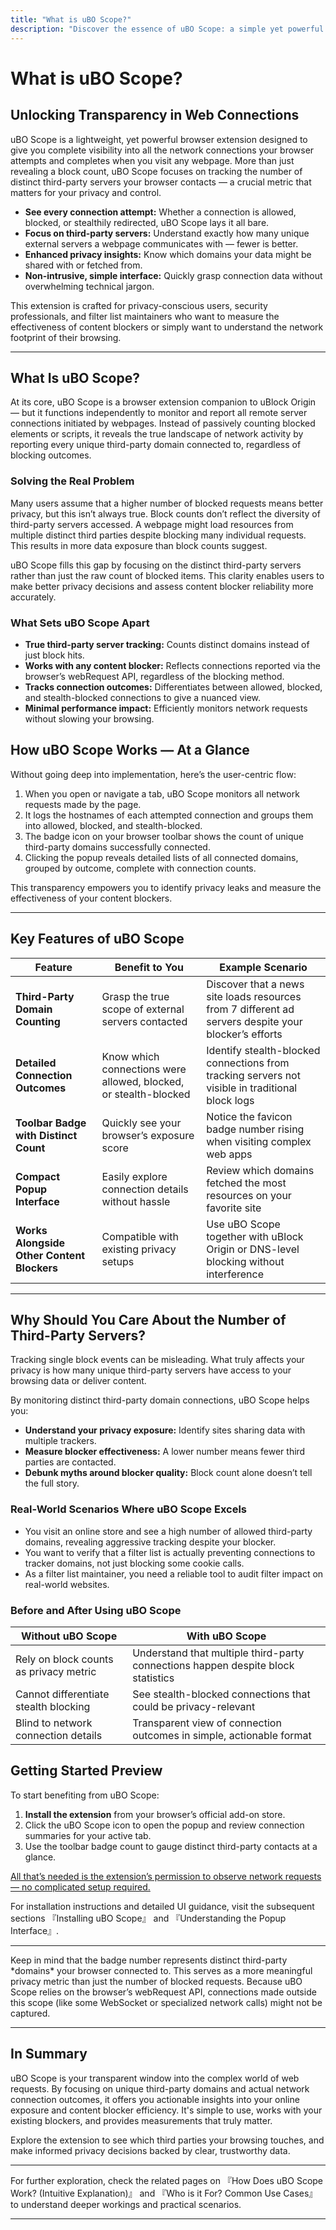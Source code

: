 ```yaml
---
title: "What is uBO Scope?"
description: "Discover the essence of uBO Scope: a simple yet powerful browser extension designed to reveal all attempted and successful connections to remote servers on the webpages you visit. Learn why tracking the number of distinct third-party servers matters more than simple block counts, and understand the user benefits of increased transparency and privacy."
---
```


# What is uBO Scope?

## Unlocking Transparency in Web Connections

uBO Scope is a lightweight, yet powerful browser extension designed to give you complete visibility into all the network connections your browser attempts and completes when you visit any webpage. More than just revealing a block count, uBO Scope focuses on tracking the number of distinct third-party servers your browser contacts — a crucial metric that matters for your privacy and control.

- **See every connection attempt:** Whether a connection is allowed, blocked, or stealthily redirected, uBO Scope lays it all bare.
- **Focus on third-party servers:** Understand exactly how many unique external servers a webpage communicates with — fewer is better.
- **Enhanced privacy insights:** Know which domains your data might be shared with or fetched from.
- **Non-intrusive, simple interface:** Quickly grasp connection data without overwhelming technical jargon.

This extension is crafted for privacy-conscious users, security professionals, and filter list maintainers who want to measure the effectiveness of content blockers or simply want to understand the network footprint of their browsing.

---

## What Is uBO Scope?

At its core, uBO Scope is a browser extension companion to uBlock Origin — but it functions independently to monitor and report all remote server connections initiated by webpages. Instead of passively counting blocked elements or scripts, it reveals the true landscape of network activity by reporting every unique third-party domain connected to, regardless of blocking outcomes.

### Solving the Real Problem

Many users assume that a higher number of blocked requests means better privacy, but this isn’t always true. Block counts don’t reflect the diversity of third-party servers accessed. A webpage might load resources from multiple distinct third parties despite blocking many individual requests. This results in more data exposure than block counts suggest.

uBO Scope fills this gap by focusing on the distinct third-party servers rather than just the raw count of blocked items. This clarity enables users to make better privacy decisions and assess content blocker reliability more accurately.

### What Sets uBO Scope Apart

- **True third-party server tracking:** Counts distinct domains instead of just block hits.
- **Works with any content blocker:** Reflects connections reported via the browser’s webRequest API, regardless of the blocking method.
- **Tracks connection outcomes:** Differentiates between allowed, blocked, and stealth-blocked connections to give a nuanced view.
- **Minimal performance impact:** Efficiently monitors network requests without slowing your browsing.

## How uBO Scope Works — At a Glance

Without going deep into implementation, here’s the user-centric flow:

1. When you open or navigate a tab, uBO Scope monitors all network requests made by the page.
2. It logs the hostnames of each attempted connection and groups them into allowed, blocked, and stealth-blocked.
3. The badge icon on your browser toolbar shows the count of unique third-party domains successfully connected.
4. Clicking the popup reveals detailed lists of all connected domains, grouped by outcome, complete with connection counts.

This transparency empowers you to identify privacy leaks and measure the effectiveness of your content blockers.

---

## Key Features of uBO Scope

| Feature                      | Benefit to You                                       | Example Scenario                                         |
|------------------------------|----------------------------------------------------|----------------------------------------------------------|
| **Third-Party Domain Counting**    | Grasp the true scope of external servers contacted  | Discover that a news site loads resources from 7 different ad servers despite your blocker’s efforts |
| **Detailed Connection Outcomes**           | Know which connections were allowed, blocked, or stealth-blocked | Identify stealth-blocked connections from tracking servers not visible in traditional block logs |
| **Toolbar Badge with Distinct Count**      | Quickly see your browser’s exposure score           | Notice the favicon badge number rising when visiting complex web apps |
| **Compact Popup Interface**           | Easily explore connection details without hassle   | Review which domains fetched the most resources on your favorite site |
| **Works Alongside Other Content Blockers** | Compatible with existing privacy setups              | Use uBO Scope together with uBlock Origin or DNS-level blocking without interference |

---

## Why Should You Care About the Number of Third-Party Servers?

Tracking single block events can be misleading. What truly affects your privacy is how many unique third-party servers have access to your browsing data or deliver content.

By monitoring distinct third-party domain connections, uBO Scope helps you:

- **Understand your privacy exposure:** Identify sites sharing data with multiple trackers.
- **Measure blocker effectiveness:** A lower number means fewer third parties are contacted.
- **Debunk myths around blocker quality:** Block count alone doesn’t tell the full story.

### Real-World Scenarios Where uBO Scope Excels

- You visit an online store and see a high number of allowed third-party domains, revealing aggressive tracking despite your blocker.
- You want to verify that a filter list is actually preventing connections to tracker domains, not just blocking some cookie calls.
- As a filter list maintainer, you need a reliable tool to audit filter impact on real-world websites.

### Before and After Using uBO Scope

| Without uBO Scope                     | With uBO Scope                                         |
|-------------------------------------|-------------------------------------------------------|
| Rely on block counts as privacy metric | Understand that multiple third-party connections happen despite block statistics |
| Cannot differentiate stealth blocking | See stealth-blocked connections that could be privacy-relevant  |
| Blind to network connection details  | Transparent view of connection outcomes in simple, actionable format |

## Getting Started Preview

To start benefiting from uBO Scope:

1. **Install the extension** from your browser’s official add-on store.
2. Click the uBO Scope icon to open the popup and review connection summaries for your active tab.
3. Use the toolbar badge count to gauge distinct third-party contacts at a glance.

<u>All that’s needed is the extension’s permission to observe network requests — no complicated setup required.</u>

For installation instructions and detailed UI guidance, visit the subsequent sections 『Installing uBO Scope』 and 『Understanding the Popup Interface』.

---

<Tip>
Keep in mind that the badge number represents distinct third-party *domains* your browser connected to. This serves as a more meaningful privacy metric than just the number of blocked requests.
</Tip>

<Warning>
Because uBO Scope relies on the browser’s webRequest API, connections made outside this scope (like some WebSocket or specialized network calls) might not be captured.
</Warning>

---

## In Summary

uBO Scope is your transparent window into the complex world of web requests. By focusing on unique third-party domains and actual network connection outcomes, it offers you actionable insights into your online exposure and content blocker efficiency. It's simple to use, works with your existing blockers, and provides measurements that truly matter.

Explore the extension to see which third parties your browsing touches, and make informed privacy decisions backed by clear, trustworthy data.

---

For further exploration, check the related pages on 『How Does uBO Scope Work? (Intuitive Explanation)』 and 『Who is it For? Common Use Cases』 to understand deeper workings and practical scenarios.

---